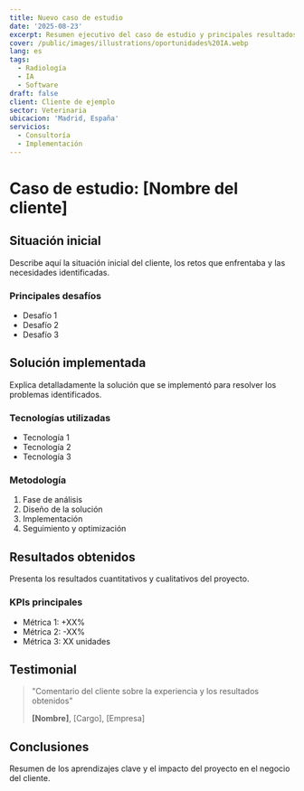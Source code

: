 ```yaml
---
title: Nuevo caso de estudio
date: '2025-08-23'
excerpt: Resumen ejecutivo del caso de estudio y principales resultados obtenidos
cover: /public/images/illustrations/oportunidades%20IA.webp
lang: es
tags:
  - Radiología
  - IA
  - Software
draft: false
client: Cliente de ejemplo
sector: Veterinaria
ubicacion: 'Madrid, España'
servicios:
  - Consultoría
  - Implementación
---
```

# Caso de estudio: [Nombre del cliente]

## Situación inicial

Describe aquí la situación inicial del cliente, los retos que enfrentaba y las necesidades identificadas.

### Principales desafíos
- Desafío 1
- Desafío 2
- Desafío 3

## Solución implementada

Explica detalladamente la solución que se implementó para resolver los problemas identificados.

### Tecnologías utilizadas
- Tecnología 1
- Tecnología 2
- Tecnología 3

### Metodología
1. Fase de análisis
2. Diseño de la solución
3. Implementación
4. Seguimiento y optimización

## Resultados obtenidos

Presenta los resultados cuantitativos y cualitativos del proyecto.

### KPIs principales
- Métrica 1: +XX%
- Métrica 2: -XX%
- Métrica 3: XX unidades

## Testimonial

> "Comentario del cliente sobre la experiencia y los resultados obtenidos"
> 
> **[Nombre]**, [Cargo], [Empresa]

## Conclusiones

Resumen de los aprendizajes clave y el impacto del proyecto en el negocio del cliente.
